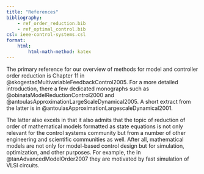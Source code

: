 ```yaml
---
title: "References"
bibliography:
    - ref_order_reduction.bib
    - ref_optimal_control.bib
csl: ieee-control-systems.csl
format:
    html:
        html-math-method: katex
---
```


The primary reference for our overview of methods for model and controller order reduction is Chapter 11 in @skogestadMultivariableFeedbackControl2005. For a more detailed introduction, there a few dedicated monographs such as @obinataModelReductionControl2000 and @antoulasApproximationLargeScaleDynamical2005. A short extract from the latter is in @antoulasApproximationLargescaleDynamical2001.

The latter also excels in that it also admits that the topic of reduction of order of mathematical models formatted as state equations is not only relevant for the control systems community but from a number of other engineering and scientific communities as well. After all, mathematical models are not only for model-based control design but for simulation, optimization, and other purposes. For example, the in @tanAdvancedModelOrder2007 they are motivated by fast simulation of VLSI circuits.